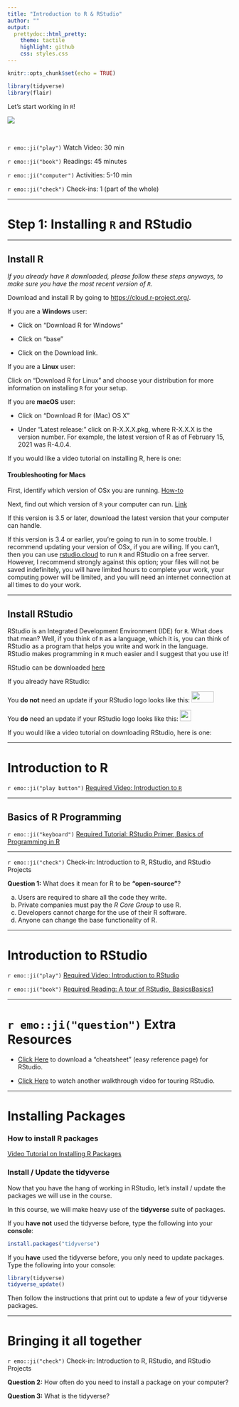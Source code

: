```yaml
---
title: "Introduction to R & RStudio"
author: ""
output:
  prettydoc::html_pretty:
    theme: tactile
    highlight: github
    css: styles.css
---
```


```r
knitr::opts_chunk$set(echo = TRUE)
```

```r
library(tidyverse)
library(flair)
```

Let's start working in `R`!

![](../../Images/silly_gifs/typing_R.gif)

</br>

`r emo::ji("play")` Watch Video: 30 min

`r emo::ji("book")` Readings: 45 minutes 

`r emo::ji("computer")` Activities: 5-10 min 

`r emo::ji("check")` Check-ins: 1 (part of the whole)

---

# Step 1: Installing `R` and RStudio

---

## Install R

*If you already have `R` downloaded, please follow these steps anyways, to make sure
you have the most recent version of `R`.*

Download and install R by going to [https://cloud.r-project.org/](https://cloud.r-project.org/).

If you are a **Windows** user: 

* Click on “Download R for Windows”

* Click on “base”

* Click on the Download link.


If you are a **Linux** user: 

Click on “Download R for Linux” and choose your distribution for more information on installing `R` for your setup.


If you are **macOS** user: 

* Click on “Download R for (Mac) OS X”

* Under “Latest release:” click on R-X.X.X.pkg, where R-X.X.X is the version number. For example, the latest version of R as of February 15, 2021 was R-4.0.4.

If you would like a video tutorial on installing R, here is one: [](https://vimeo.com/203516510)

#### Troubleshooting for Macs

First, identify which version of OSx you are running.  [How-to](https://support.apple.com/en-us/HT201260)

Next, find out which version of `R` your computer can run.  [Link](https://cran.r-project.org/bin/macosx/)

If this version is 3.5 or later, download the latest version that your computer
can handle.

If this version is 3.4 or earlier, you're going to run in to some trouble.  I
recommend updating your version of OSx, if you are willing.  If you can't, then
you can use [rstudio.cloud](rstudio.cloud) to run `R` and RStudio on a free
server.  However, I recommend strongly against this option; your files will not
be saved indefinitely, you will have limited hours to complete your work, your
computing power will be limited, and you will need an internet connection at all
times to do your work.

---

## Install RStudio

RStudio is an Integrated Development Environment (IDE) for `R`. What does that
mean? Well, if you think of `R` as a language, which it is, you can think of
RStudio as a program that helps you write and work in the language. RStudio
makes programming in `R` much easier and I suggest that you use it!

RStudio can be downloaded [here](https://rstudio.com/products/rstudio/download/)

If you already have RStudio:

You **do not** need an update if your RStudio logo looks like this: <img src='../../Images/other/rs_icon_new.png' height='25' width='50'>

You **do** need an update if your RStudio logo looks like this: <img src='../../Images/other/rs_icon_old.png' height='25' width='25'>

If you would like a video tutorial on downloading RStudio, here is one: [](https://vimeo.com/203516968)

---

# Introduction to R

`r emo::ji("play button")` [Required Video: Introduction to `R`](http://somup.com/creuribzT2)

---

## Basics of R Programming

`r emo::ji("keyboard")`  [Required Tutorial: RStudio Primer, Basics of Programming in R](https://rstudio.cloud/learn/primers/1.2)

---

`r emo::ji("check")` Check-in: Introduction to R, RStudio, and RStudio Projects

**Question 1:** What does it mean for R to be **"open-source"**?

a) Users are required to share all the code they write.
b) Private companies must pay the *R Core Group* to use R.
c) Developers cannot charge for the use of their R software.
d) Anyone can change the base functionality of R.

---

# Introduction to RStudio

`r emo::ji("play")` [Required Video: Introduction to RStudio](http://somup.com/creur3bzOr)

`r emo::ji("book")` [Required Reading: A tour of RStudio, BasicsBasics1](https://rladiessydney.org/courses/ryouwithme/01-basicbasics-1/)

---

# `r emo::ji("question")` Extra Resources

* [Click Here](https://github.com/rstudio/cheatsheets/raw/master/rstudio-ide.pdf) 
to download a "cheatsheet" (easy reference page) for RStudio.

* [Click Here](https://youtu.be/cnQ-v1UUWyE) to watch another walkthrough video for touring
RStudio.

---

# Installing Packages

### How to install R packages

[Video Tutorial on Installing R Packages](http://youtu.be/tXZDoMlXfTE?hd=1)


### Install / Update the tidyverse

Now that you have the hang of working in RStudio, let's install / update the 
packages we will use in the course. 

In this course, we will make heavy use of the **tidyverse** suite of packages.

If you **have not** used the tidyverse before, type the following into your **console**:

```r
install.packages("tidyverse")
```

If you **have** used the tidyverse before, you only need to update packages.  
Type the following into your console:

```r
library(tidyverse)
tidyverse_update()
```

Then follow the instructions that print out to update a few of your tidyverse packages.

---

# Bringing it all together

`r emo::ji("check")` Check-in: Introduction to R, RStudio, and RStudio Projects

**Question 2:** How often do you need to install a package on your computer? 

**Question 3:** What is the tidyverse? 

